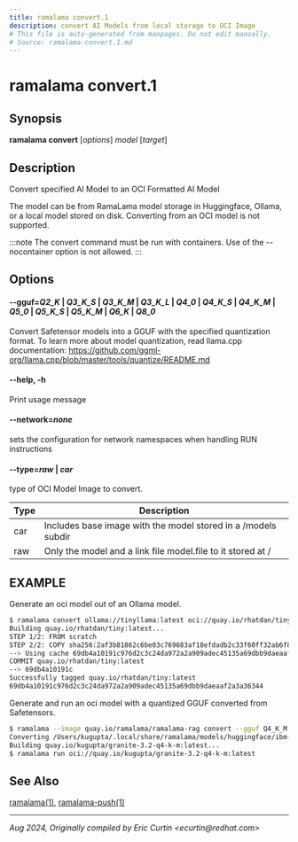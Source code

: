 ```yaml
---
title: ramalama convert.1
description: convert AI Models from local storage to OCI Image
# This file is auto-generated from manpages. Do not edit manually.
# Source: ramalama-convert.1.md
---
```


# ramalama convert.1

## Synopsis
**ramalama convert** [*options*] *model* [*target*]

## Description
Convert specified AI Model to an OCI Formatted AI Model

The model can be from RamaLama model storage in Huggingface, Ollama, or a local model stored on disk. Converting from an OCI model is not supported.

:::note
 The convert command must be run with containers. Use of the --nocontainer option is not allowed.
:::

## Options

#### **--gguf**=*Q2_K* | *Q3_K_S* | *Q3_K_M* | *Q3_K_L* | *Q4_0* | *Q4_K_S* | *Q4_K_M* | *Q5_0* | *Q5_K_S* | *Q5_K_M* | *Q6_K* | *Q8_0* 

Convert Safetensor models into a GGUF with the specified quantization format. To learn more about model quantization, read llama.cpp documentation:
https://github.com/ggml-org/llama.cpp/blob/master/tools/quantize/README.md

#### **--help**, **-h**
Print usage message

#### **--network**=*none*
sets the configuration for network namespaces when handling RUN instructions

#### **--type**=*raw* | *car*

type of OCI Model Image to convert.

| Type | Description                                                   |
| ---- | ------------------------------------------------------------- |
| car  | Includes base image with the model stored in a /models subdir |
| raw  | Only the model and a link file model.file to it stored at /   |

## EXAMPLE

Generate an oci model out of an Ollama model.
```bash
$ ramalama convert ollama://tinyllama:latest oci://quay.io/rhatdan/tiny:latest
Building quay.io/rhatdan/tiny:latest...
STEP 1/2: FROM scratch
STEP 2/2: COPY sha256:2af3b81862c6be03c769683af18efdadb2c33f60ff32ab6f83e42c043d6c7816 /model
--> Using cache 69db4a10191c976d2c3c24da972a2a909adec45135a69dbb9daeaaf2a3a36344
COMMIT quay.io/rhatdan/tiny:latest
--> 69db4a10191c
Successfully tagged quay.io/rhatdan/tiny:latest
69db4a10191c976d2c3c24da972a2a909adec45135a69dbb9daeaaf2a3a36344
```

Generate and run an oci model with a quantized GGUF converted from Safetensors.
```bash
$ ramalama --image quay.io/ramalama/ramalama-rag convert --gguf Q4_K_M hf://ibm-granite/granite-3.2-2b-instruct oci://quay.io/kugupta/granite-3.2-q4-k-m:latest
Converting /Users/kugupta/.local/share/ramalama/models/huggingface/ibm-granite/granite-3.2-2b-instruct to quay.io/kugupta/granite-3.2-q4-k-m:latest...
Building quay.io/kugupta/granite-3.2-q4-k-m:latest...
$ ramalama run oci://quay.io/kugupta/granite-3.2-q4-k-m:latest
```

## See Also
[ramalama(1)](/docs/commands/ramalama/), [ramalama-push(1)](../../commands/ramalama/push)

---

*Aug 2024, Originally compiled by Eric Curtin &lt;ecurtin&#64;redhat.com&gt;*